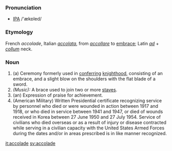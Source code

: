 ===Pronunciation===
* [[IPA]] /'ækɒled/

===Etymology===
French ''accolade'', Italian ''[[accolata]]'', from ''[[accollare]]'' to [[embrace]]; Latin ''[[ad]]'' + ''[[collum]]'' neck.
===Noun===
# (a) Ceremony formerly used in [[conferring]] [[knighthood]], consisting of an embrace, and a slight blow on the shoulders with the flat blade of a sword.
#''(Music):'' A brace used to join two or more [[staves]].
# (an) Expression of praise for achievement.
#(American Military) Written Presidential certificate recognizing service by personnel who died or were wounded in action between 1917 and 1918, or who died in service between 1941 and 1947, or died of wounds received in Korea between 27 June 1950 and 27 July 1954. Service of civilians who died overseas or as a result of injury or disease contracted while serving in a civilian capacity with the United States Armed Forces during the dates and/or in areas prescribed is in like manner recognized.

[[it:accolade]]
[[sv:accolade]]